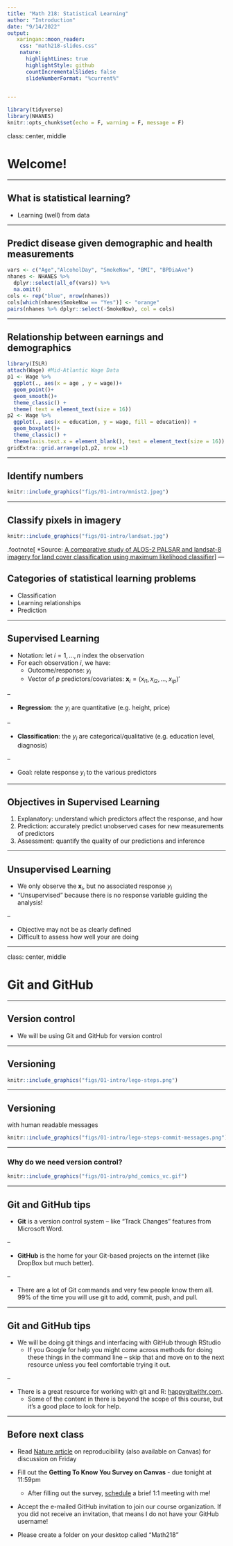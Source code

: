```yaml
---
title: "Math 218: Statistical Learning"
author: "Introduction"
date: "9/14/2022"
output: 
   xaringan::moon_reader:
    css: "math218-slides.css"
    nature: 
      highlightLines: true
      highlightStyle: github
      countIncrementalSlides: false
      slideNumberFormat: "%current%"  
    

---
```


```r
library(tidyverse)
library(NHANES)
knitr::opts_chunk$set(echo = F, warning = F, message = F)
```

class: center, middle

# Welcome!

---

## What is statistical learning?

- Learning (well) from data

---

## Predict disease given demographic and health measurements

```r
vars <- c("Age","AlcoholDay", "SmokeNow", "BMI", "BPDiaAve")
nhanes <- NHANES %>%
  dplyr::select(all_of(vars)) %>%
  na.omit() 
cols <- rep("blue", nrow(nhanes))
cols[which(nhanes$SmokeNow == "Yes")] <- "orange"
pairs(nhanes %>% dplyr::select(-SmokeNow), col = cols)

```

---

## Relationship between earnings and demographics

```r
library(ISLR)
attach(Wage) #Mid-Atlantic Wage Data
p1 <- Wage %>%
  ggplot(., aes(x = age , y = wage))+
  geom_point()+
  geom_smooth()+
  theme_classic() +
  theme( text = element_text(size = 16))
p2 <- Wage %>%
  ggplot(., aes(x = education, y = wage, fill = education)) + 
  geom_boxplot()+
  theme_classic() +
  theme(axis.text.x = element_blank(), text = element_text(size = 16))
gridExtra::grid.arrange(p1,p2, nrow =1)
```

---

## Identify numbers 

```r
knitr::include_graphics("figs/01-intro/mnist2.jpeg")
```

---

## Classify pixels in imagery

```r
knitr::include_graphics("figs/01-intro/landsat.jpg")
```
.footnote[
*Source: [A comparative study of ALOS-2 PALSAR and landsat-8 imagery for land cover classification using maximum likelihood classifier](https://www.sciencedirect.com/science/article/pii/S1110982317301205)
]
---

## Categories of statistical learning problems

- Classification
- Learning relationships
- Prediction

---

## Supervised Learning

- Notation: let $i = 1,\ldots, n$ index the observation
- For each observation $i$, we have:
  - Outcome/response: $y_{i}$
  - Vector of $p$ predictors/covariates: $\mathbf{x}_{i} = (x_{i1}, x_{i2}, \ldots, x_{ip})'$
  
--

- **Regression**: the $y_{i}$ are quantitative (e.g. height, price)

--

- **Classification**: the $y_{i}$ are categorical/qualitative (e.g. education level, diagnosis)

--

- Goal: relate response $y_{i}$ to the various predictors


---

## Objectives in Supervised Learning

1. Explanatory: understand which predictors affect the response, and how 
2. Prediction: accurately predict unobserved cases for new measurements of predictors
3. Assessment: quantify the quality of our predictions and inference

---

## Unsupervised Learning

- We only observe the $\mathbf{x}_{i}$, but no associated response $y_{i}$
- "Unsupervised" because there is no response variable guiding the analysis!

--

- Objective may not be as clearly defined
- Difficult to assess how well your are doing

---

class: center, middle


# Git and GitHub

---

## Version control

- We will be using Git and GitHub for version control

---

## Versioning

```r
knitr::include_graphics("figs/01-intro/lego-steps.png")
```

---

## Versioning 

with human readable messages

```r
knitr::include_graphics("figs/01-intro/lego-steps-commit-messages.png")
```

---

### Why do we need version control?

```r
knitr::include_graphics("figs/01-intro/phd_comics_vc.gif")
```

---

## Git and GitHub tips

- **Git** is a version control system -- like “Track Changes” features from Microsoft Word. 

--

- **GitHub** is the home for your Git-based projects on the internet (like DropBox but much better).

--

- There are a lot of Git commands and very few people know them all. 99% of the time you will use git to add, commit, push, and pull.

---

## Git and GitHub tips

- We will be doing git things and interfacing with GitHub through RStudio
    - If you Google for help you might come across methods for doing these things in the command line -- skip that and move on to the next resource unless you feel comfortable trying it out.

--

- There is a great resource for working with git and R: [happygitwithr.com](http://happygitwithr.com/).
    - Some of the content in there is beyond the scope of this course, but it's a good place to look for help.
    

---

## Before next class 

- Read [Nature article](files/reproducibility_crisis.pdf) on reproducibility (also available on Canvas) for discussion on Friday

- Fill out the **Getting To Know You Survey on Canvas** - due tonight at 11:59pm

  - After filling out the survey, [schedule](https://calendly.com/beckytang/10min) a brief 1:1 meeting with me! 

- Accept the e-mailed GitHub invitation to join our course organization. If you did not receive an invitation, that means I do not have your GitHub username!

- Please create a folder on your desktop called "Math218"